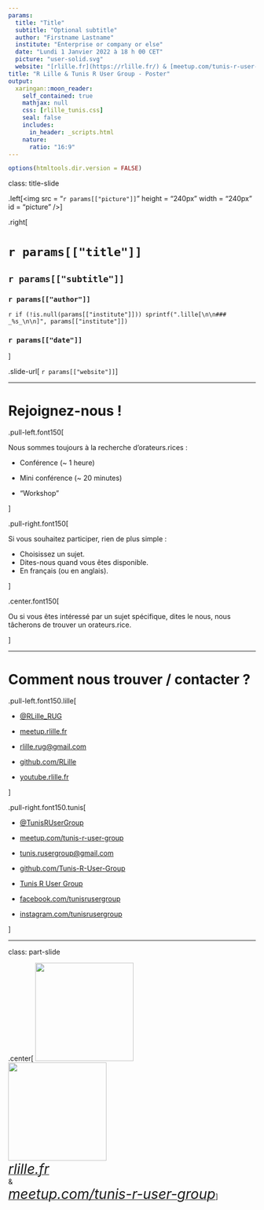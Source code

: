 ```yaml
---
params:
  title: "Title"
  subtitle: "Optional subtitle"
  author: "Firstname Lastname"
  institute: "Enterprise or company or else"
  date: "Lundi 1 Janvier 2022 à 18 h 00 CET"
  picture: "user-solid.svg"
  website: "[rlille.fr](https://rlille.fr/) & [meetup.com/tunis-r-user-group](https://www.meetup.com/tunis-r-user-group/)"
title: "R Lille & Tunis R User Group - Poster"
output:
  xaringan::moon_reader:
    self_contained: true
    mathjax: null
    css: [rlille_tunis.css]
    seal: false
    includes:
      in_header: _scripts.html
    nature:
      ratio: "16:9"
---
```


```r
options(htmltools.dir.version = FALSE)
```

class: title-slide

.left[<img src = "`r params[["picture"]]`" height = "240px" width = "240px" id = "picture" />]

.right[

# `r params[["title"]]`

## `r params[["subtitle"]]`

### `r params[["author"]]`

`r if (!is.null(params[["institute"]])) sprintf(".lille[\n\n### _%s_\n\n]", params[["institute"]]) `

### `r params[["date"]]`

]

.slide-url[
`r params[["website"]]`
]

---

# Rejoignez-nous !

.pull-left.font150[

Nous sommes toujours à la recherche d'orateurs.rices :

+ Conférence (~ 1 heure)

+ Mini conférence (~ 20 minutes)

+ "Workshop"

]

.pull-right.font150[

Si vous souhaitez participer, rien de plus simple :

- Choisissez un sujet.
- Dites-nous quand vous êtes disponible.
- En français (ou en anglais).

]

.center.font150[

Ou si vous êtes intéressé par un sujet spécifique, dites le nous, nous tâcherons de trouver un orateurs.rice.

]

---

# Comment nous trouver / contacter ?


.pull-left.font150.lille[

- [<i class = "fab fa-twitter lille"></i> @RLille_RUG](https://twitter.com/RLille_RUG)

- [<i class = "fab fa-meetup lille"></i> meetup.rlille.fr](http://meetup.rlille.fr/)

- [<i class = "fas fa-envelope lille"></i> rlille.rug@gmail.com](mailto:rlille.rug@gmail.com)

- [<i class = "fab fa-github lille"></i> github.com/RLille](https://github.com/RLille)

- [<i class = "fab fa-youtube lille"></i> youtube.rlille.fr](http://youtube.rlille.fr)

]

.pull-right.font150.tunis[

- [<i class = "fab fa-twitter tunis"></i> @TunisRUserGroup](https://twitter.com/TunisRUserGroup)

- [<i class = "fab fa-meetup tunis"></i> meetup.com/tunis-r-user-group](https://www.meetup.com/tunis-r-user-group)

- [<i class = "fas fa-envelope tunis"></i> tunis.rusergroup@gmail.com](mailto:tunis.rusergroup@gmail.com)

- [<i class = "fab fa-github tunis"></i> github.com/Tunis-R-User-Group](https://github.com/Tunis-R-User-Group)

- [<i class = "fab fa-youtube tunis"></i> Tunis R User Group](https://www.youtube.com/channel/UCyf1AvRK4gmfRUJjeBNMauA)

- [<i class = "fab fa-facebook tunis"></i> facebook.com/tunisrusergroup](https://www.facebook.com/tunisrusergroup)

- [<i class = "fab fa-instagram tunis"></i> instagram.com/tunisrusergroup](https://www.instagram.com/tunisrusergroup/)

]

---
class: part-slide

.center[
<img src="https://raw.githubusercontent.com/Tunis-R-User-Group/Lille-Tunis-Meetups/main/assets/rlille_tunis.svg" width = "200px"/></br>
<img src="https://raw.githubusercontent.com/RLille/logos/main/RConsortium_Horizontal_Pantone.png" width = "200px"/>
</br>
<a href="https://rlille.fr/" target="_blank"><i style='font-size: 200%; color: var(--lille-colour);'>rlille.fr</i></a>
<br>&<br>
<a href="https://www.meetup.com/tunis-r-user-group/" target="_blank"><i style='font-size: 200%; color: var(--tunis-colour);'>meetup.com/tunis-r-user-group</i></a>
]
